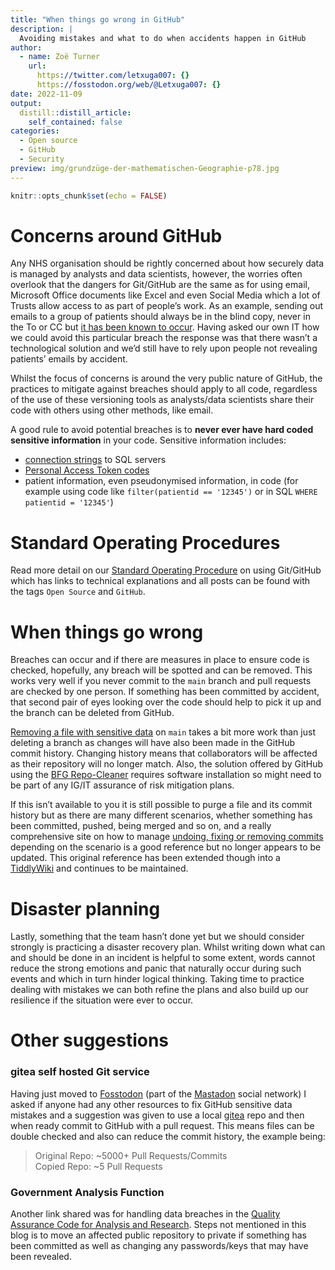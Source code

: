 ```yaml
---
title: "When things go wrong in GitHub"
description: |
  Avoiding mistakes and what to do when accidents happen in GitHub
author:
  - name: Zoë Turner
    url:
      https://twitter.com/letxuga007: {}
      https://fosstodon.org/web/@Letxuga007: {}
date: 2022-11-09
output:
  distill::distill_article:
    self_contained: false
categories:
  - Open source
  - GitHub
  - Security
preview: img/grundzüge-der-mathematischen-Geographie-p78.jpg
---
```



```r
knitr::opts_chunk$set(echo = FALSE)
```

# Concerns around GitHub

Any NHS organisation should be rightly concerned about how securely data is managed by analysts and data scientists, however, the worries often overlook that the dangers for Git/GitHub are the same as for using email, Microsoft Office documents like Excel and even Social Media which a lot of Trusts allow access to as part of people's work. As an example, sending out emails to a group of patients should always be in the blind copy, never in the To or CC but [it has been known to occur](https://www.theguardian.com/society/2019/sep/06/nhs-gender-identity-clinic-discloses-email-contacts-data-breach). Having asked our own IT how we could avoid this particular breach the response was that there wasn't a technological solution and we'd still have to rely upon people not revealing patients' emails by accident.

Whilst the focus of concerns is around the very public nature of GitHub, the practices to mitigate against breaches should apply to all code, regardless of the use of these versioning tools as analysts/data scientists share their code with others using other methods, like email. 

A good rule to avoid potential breaches is to **never ever have hard coded sensitive information** in your code. Sensitive information includes:

* [connection strings](https://github.com/CDU-data-science-team/experiencesdashboard/blob/e8b10b791df83eb8f1d27a55a3a703d0b19575f6/data-raw/nhs_uk_upload.R#L68) to SQL servers  
* [Personal Access Token codes](https://cdu-data-science-team.github.io/team-blog/posts/2021-12-18-personal-access-tokens/)   
* patient information, even pseudonymised information, in code (for example using code like `filter(patientid == '12345')` or in SQL `WHERE patientid = '12345'`)  

# Standard Operating Procedures

Read more detail on our [Standard Operating Procedure](https://cdu-data-science-team.github.io/team-blog/posts/2022-03-21-github-sop/) on using Git/GitHub which has links to technical explanations and all posts can be found with the tags `Open Source` and `GitHub`.

# When things go wrong

Breaches can occur and if there are measures in place to ensure code is checked, hopefully, any breach will be spotted and can be removed. This works very well if you never commit to the `main` branch and pull requests are checked by one person. If something has been committed by accident, that second pair of eyes looking over the code should help to pick it up and the branch can be deleted from GitHub.

[Removing a file with sensitive data](https://docs.github.com/en/authentication/keeping-your-account-and-data-secure/removing-sensitive-data-from-a-repository) on `main` takes a bit more work than just deleting a branch as changes will have also been made in the GitHub commit history. Changing history means that collaborators will be affected as their repository will no longer match. Also, the solution offered by GitHub using the [BFG Repo-Cleaner](https://docs.github.com/en/authentication/keeping-your-account-and-data-secure/removing-sensitive-data-from-a-repository#purging-a-file-from-your-repositorys-history) requires software installation so might need to be part of any IG/IT assurance of risk mitigation plans. 

If this isn't available to you it is still possible to purge a file and its commit history but as there are many different scenarios, whether something has been committed, pushed, being merged and so on, and a really comprehensive site on how to manage [undoing, fixing or removing commits](https://sethrobertson.github.io/GitFixUm/fixup.html) depending on the scenario is a good reference but no longer appears to be updated. This original reference has been extended though into a [TiddlyWiki](http://sukima.github.io/GitFixUm/) and continues to be maintained.

# Disaster planning

Lastly, something that the team hasn't done yet but we should consider strongly is practicing a disaster recovery plan. Whilst writing down what can and should be done in an incident is helpful to some extent, words cannot reduce the strong emotions and panic that naturally occur during such events and which in turn hinder logical thinking. Taking time to practice dealing with mistakes we can both refine the plans and also build up our resilience if the situation were ever to occur. 

# Other suggestions

### gitea self hosted Git service

Having just moved to [Fosstodon](https://fosstodon.org/) (part of the [Mastadon](https://joinmastodon.org/) social network) I asked if anyone had any other resources to fix GitHub sensitive data mistakes and a suggestion was given to use a local [gitea](https://github.com/go-gitea/gitea) repo and then when ready commit to GitHub with a pull request. This means files can be double checked and also can reduce the commit history, the example being:

> Original Repo: ~5000+ Pull Requests/Commits  
Copied Repo: ~5 Pull Requests

### Government Analysis Function

Another link shared was for handling data breaches in the [Quality Assurance Code for Analysis and Research](https://best-practice-and-impact.github.io/qa-of-code-guidance/version_control.html#handling-data-breaches-via-git). Steps not mentioned in this blog is to move an affected public repository to private if something has been committed as well as changing any passwords/keys that may have been revealed.